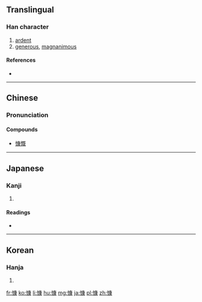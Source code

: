==Translingual==

===Han character===
{{Han char|rn=61|rad=心|as=11|sn=14|four=9003<sub>2</sub>|canj=心戈中水 (PILE)|ids=⿰[[忄]][[康]]}}

# [[ardent]]
# [[generous]], [[magnanimous]]

====References====
* {{Han ref|kx=0400.160|dkj=11146|dj=0740.090|hdz=42347.100|uh=6177|ud=24951|bh=BA42|bd=47682}}

----

==Chinese==
{{zh-hanzi-box|[[慷]]}}

===Pronunciation===
{{zh-pron
|m=kāng
|c=hung2,kong2
|mc=y
|oc=y
|ma=
|cat=a
}}

====Compounds====
* [[慷慨]]

----

==Japanese==

===Kanji===
{{ja-kanji|grade=|rs=心11}}

# {{defn|lang=ja|sort=心11}}

====Readings====
* {{ja-readings|on=[[こう]] (kō)|kun=[[いきどおる]] (ikidooru)}}

----

==Korean==

===Hanja===
{{ko-hanja|hangeul=강|eumhun=|rv=gang|mr=kang|y=kang}}

# {{defn|lang=ko|sort=心11}}

[[fr:慷]]
[[ko:慷]]
[[li:慷]]
[[hu:慷]]
[[mg:慷]]
[[ja:慷]]
[[pl:慷]]
[[zh:慷]]